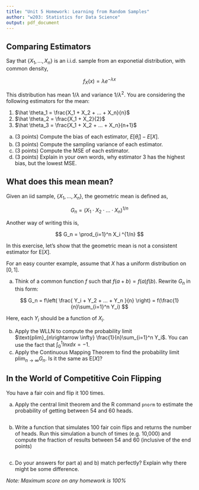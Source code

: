 ```yaml
---
title: "Unit 5 Homework: Learning from Random Samples"
author: "w203: Statistics for Data Science"
output: pdf_document
---
```


\newcommand{\E}{\text{E}}
\newcommand{\V}{\text{V}}
\newcommand{\R}{\mathbb{R}}
\newcommand{\Cov}{\mathbb{\text{Cov}}}


## Comparing Estimators

Say that $\{X_1,...,X_n\}$ is an i.i.d. sample from an exponetial distribution, with common density,

$$
f_X(x) = \lambda e^{-\lambda x}
$$

This distribution has mean $1/\lambda$ and variance $1/\lambda^2$.  You are considering the following estimators for the mean:

1. $\hat \theta_1 = \frac{X_1 + X_2 + ... + X_n}{n}$
2. $\hat \theta_2 = \frac{X_1 + X_2}{2}$
3. $\hat \theta_3 = \frac{X_1 + X_2 + ... + X_n}{n+1}$


a. (3 points) Compute the bias of each estimator, $E[\hat \theta_i] - E[X]$.
b. (3 points) Compute the sampling variance of each estimator. 
c. (3 points) Compute the MSE of each estimator.  
d. (3 points) Explain in your own words, why estimator 3 has the highest bias, but the lowest MSE.



## What does this mean mean?

Given an iid sample, $\{X_1,...,X_n\}$, the geometric mean is defined as,

$$
G_n = (X_1 \cdot X_2 \cdot ... \cdot X_n)^{1/n}
$$

Another way of writing this is,

$$
G_n = \prod_{i=1}^n X_i ^{1/n}
$$

In this exercise, let's show that the geometric mean is not a consistent estimator for $\E[X]$.

For an easy counter example, assume that $X$ has a uniform distribution on $[0,1]$.

a. Think of a common function $f$ such that $f(a+b) = f(a)f(b)$.  Rewrite $G_n$ in this form:

$$ 
G_n = f\left( \frac{ Y_i + Y_2 + ... + Y_n }{n} \right) = f(\frac{1}{n}\sum_{i=1}^n Y_i)
$$

Here, each $Y_i$ should be a function of $X_i$.

b. Apply the WLLN to compute the probability limit $\text{plim}_{n\rightarrow \infty} \frac{1}{n}\sum_{i=1}^n Y_i$.  You can use the fact that $\int_0^1 ln x dx = -1$.
c. Apply the Continuous Mapping Theorem to find the probability limit $\text{plim}_{n\rightarrow \infty} G_n$.  Is it the same as $\E[X]$?

## In the World of Competitive Coin Flipping

You have a fair coin and flip it 100 times.  

a. Apply the central limit theorem and the R command `pnorm` to estimate the probability of getting between 54 and 60 heads.

```r

```

b. Write a function that simulates 100 fair coin flips and returns the number of heads.  Run this simulation a bunch of times (e.g. 10,000) and compute the fraction of results between 54 and 60 (inclusive of the end points)

```r

```

c. Do your answers for part a) and b) match perfectly?  Explain why there might be some difference.


*Note: Maximum score on any homework is 100\%*